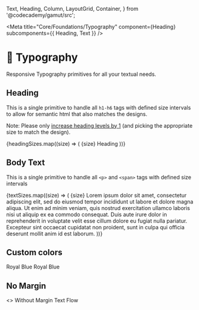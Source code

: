   Text,
  Heading,
  Column,
  LayoutGrid,
  Container,
} from '@codecademy/gamut/src';


<Meta
  title="Core/Foundations/Typography"
  component={Heading}
  subcomponents={{ Heading, Text }}
/>

# 📝 Typography

<StoryStatus status="ready" />

Responsive Typography primitives for all your textual needs.

<Props of={Heading} />

## Heading

This is a single primitive to handle all `h1-h6` tags
with defined size intervals to allow for semantic html that also
matches the designs.

Note: Please only [increase heading levels by 1](https://dequeuniversity.com/rules/axe/3.0/heading-order)
(and picking the appropriate size to match the design).

<Preview>
  <Story name="Heading">
    <LayoutGrid columnGap="md" rowGap="md">
      {headingSizes.map((size) => (
        <React.Fragment key={size}>
          <Column size={1}>
            <Container align="center">
              <Heading
                fontSize="sm"
                as="h2"
                hideMargin
                style={{ color: colors.gray[400] }}
              >
                {size}
              </Heading>
            </Container>
          </Column>
          <Column size={11}>
            <Container key={size} align="center">
              <Heading fontSize={size} as="h3" hideMargin>
                Heading
              </Heading>
            </Container>
          </Column>
        </React.Fragment>
      ))}
    </LayoutGrid>
  </Story>
</Preview>

## Body Text

This is a single primitive to handle all `<p>` and
`<span>` tags with defined size intervals

<Preview>
  <Story name="Text">
    <LayoutGrid columnGap="md" rowGap="md">
      {textSizes.map((size) => (
        <React.Fragment key={size}>
          <Column size={1}>
            <Container align="start">
              <Heading
                fontSize="sm"
                as="h2"
                hideMargin
                style={{ color: colors.gray[400] }}
              >
                {size}
              </Heading>
            </Container>
          </Column>
          <Column size={11}>
            <Text key={size} fontSize={size} as="p">
              Lorem ipsum dolor sit amet, consectetur adipiscing elit, sed do
              eiusmod tempor incididunt ut labore et dolore magna aliqua. Ut
              enim ad minim veniam, quis nostrud exercitation ullamco laboris
              nisi ut aliquip ex ea commodo consequat. Duis aute irure dolor in
              reprehenderit in voluptate velit esse cillum dolore eu fugiat
              nulla pariatur. Excepteur sint occaecat cupidatat non proident,
              sunt in culpa qui officia deserunt mollit anim id est laborum.
            </Text>
          </Column>
        </React.Fragment>
      ))}
    </LayoutGrid>
  </Story>
</Preview>

## Custom colors

<Preview>
  <Story name="Custom Colors">
    <Heading fontSize="md" as="h3" style={{ color: colors.royalBlue }}>
      Royal Blue
    </Heading>
    <Text fontSize="md" style={{ color: colors.royalBlue }}>
      Royal Blue
    </Text>
  </Story>
</Preview>

## No Margin

<Preview>
  <Story name="No Margin">
    <>
      <Heading fontSize="md" as="h3" hideMargin>
        Without Margin
      </Heading>
      <Text fontSize="md">Text Flow</Text>
    </>
  </Story>
</Preview>

